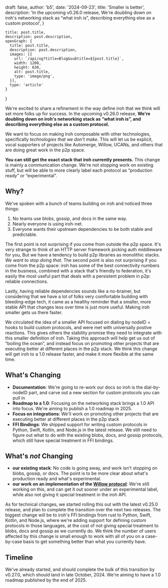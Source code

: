 
  draft: false,
  author: 'b5',
  date: '2024-09-23',
  title: 'Smaller is better',
  description: 'In the upcoming v0.26.0 release, We\'re doubling down on iroh\'s networking stack as “what iroh is”, describing everything else as a custom protocol',
}

    title: post.title,
    description: post.description,
    openGraph: {
      title: post.title,
      description: post.description,
      images: [{
        url: `/api/og?title=Blog&subtitle=${post.title}`,
        width: 1200,
        height: 630,
        alt: post.title,
        type: 'image/png',
      }],
      type: 'article'
    }
}



We're excited to share a refinement in the way define iroh that we think will set more folks up for success. In the upcoming v0.26.0 release, **We're doubling down on iroh's networking stack as “what iroh is”, and describing everything else as a custom protocol.**

We want to focus on making Iroh composable with other technologies, specifically *technologies that we don't make*. This will let us be explicit, vocal supporters of projects like Automerge, Willow, UCANs, and others that are doing great work in the p2p space.

**You can still get the exact stack that iroh currently presents.** This change is mainly a communication change. We're not stopping work on existing stuff, but will be able to more clearly label each protocol as “production ready” or “experimental”.


## Why?

We've spoken with a bunch of teams building on iroh and noticed three things:

1. No teams use blobs, gossip, and docs in the same way.
2. Nearly everyone is using iroh-net.
3. Everyone wants their upstream dependencies to be both stable and predictable.

The first point is not surprising if you come from outside the p2p space. It's very strange to think of an HTTP server framework picking auth middleware for you, But we have a tendency to build p2p libraries as monolithic stacks. _We want to stop doing that_. The second point is also not surprising if you come from the p2p space: iroh has some of the best connectivity numbers in the business, combined with a stack that's friendly to federation, it's easily the most useful part that deals with a persistent problem in p2p: reliable connections.

Lastly, having reliable dependencies sounds like a no-brainer, but considering that we have a lot of folks very comfortable building with bleeding-edge tech, it came as a healthy reminder that a smaller, more stable API that changes less over time is just more useful. Making iroh smaller gets us there faster.

We circulated the idea of a smaller API focused on dialing by nodeID + hooks to build custom protocols, and were met with universally postive reactions. This gives others the stability promise they need to integrate with this smaller definition of iroh. Taking this approach will help get us out of “boiling the ocean”, and instead focus on promoting other projects that are executing better at different places in the p2p stack. We think this change will get iroh to a 1.0 release faster, and make it more flexible at the same time. 

## What's Changing
* **Documentation**: We're going to re-work our docs so iroh is the dial-by-nodeID part, and carve out a new section for custom protocols you can pull in
* **Roadmap to a 1.0**: Focusing on the networking stack brings a 1.0 API into focus. We're aiming to publish a 1.0 roadmap in 2025.
* **Focus on integrations**: We'll work on promoting other projects that are executing better at different places in the p2p stack
* **FFI Bindings**: We shipped support for writing custom protocols in Python, Swift, Kotlin, and Node.js in the latest release. We still need to figure out what to do with the existing blobs, docs, and gossip protocols, which still have special treatment in FFI bindings.

## What's _not_ Changing
* **our existing stack**: No code is going away, and work isn't stopping on blobs, gossip, or docs. The point is to be more clear about what's production ready and what's experimental.
* **our work on an implementation of the [Willow protocol](https://willowprotocol.org/)**: We're still working on this, and can get it out sooner under an experimental label, while also not giving it special treatment in the iroh API.

As for technical changes, we started rolling this out with the latest v0.25.0 release, and plan to complete the transition over the next two releases. The biggest change will be to iroh's FFI bindings from rust to Python, Swift, Kotlin, and Node.js, where we're adding support for defining custom protocols in those languages, at the cost of not giving special treatment to blobs, docs and gossip as we currently do. We think the number of users affected by this change is small enough to work with all of you on a case-by-case basis to get something better than what you currently have.

## Timeline
We've already started, and should complete the bulk of this transition by v0.27.0, which should land in late October, 2024. We're aiming to have a 1.0 roadmap published by the end of 2025.
